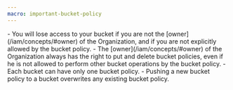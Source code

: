 ```yaml
---
macro: important-bucket-policy
---
```


<Message type="important">
    - You will lose access to your bucket if you are not the [owner](/iam/concepts/#owner) of the Organization, and if you are not explicitly allowed by the bucket policy.
    - The [owner](/iam/concepts/#owner) of the Organization always has the right to put and delete bucket policies, even if he is not allowed to perform other bucket operations by the bucket policy.
    - Each bucket can have only one bucket policy.
    - Pushing a new bucket policy to a bucket overwrites any existing bucket policy.
</Message>